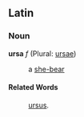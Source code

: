 ==Latin==
===Noun===
'''ursa''' ''f'' (Plural: [[ursae]])

: a [[she-bear]]

====Related Words====
: [[ursus]].